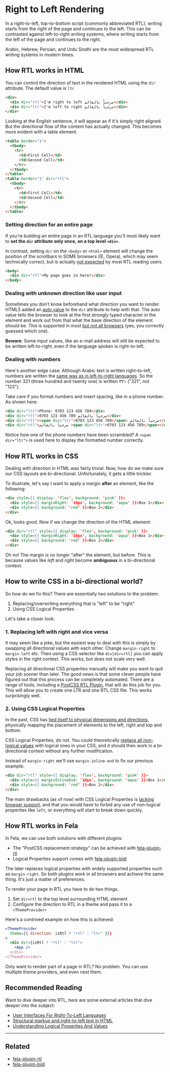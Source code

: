 # Right to Left Rendering

In a right-to-left, top-to-bottom script (commonly abbreviated RTL), writing starts from the right of the page and continues to the left. This can be contrasted against left-to-right writing systems, where writing starts from the left of the page and continues to the right.

Arabic, Hebrew, Persian, and Urdu Sindhi are the most widespread RTL writing systems in modern times.

## How RTL works in HTML

You can control the direction of text in the rendered HTML using the `dir` attribute. The default value is `ltr`

```html nocopy
<div>
  <div dir="rtl">I'm right to left مرحباً بالعالم</div>
  <div dir="ltr">I'm left to right مرحباً بالعالم</div>
</div>
```

Looking at the English sentence, it will appear as if it's simply right aligned. But the directional flow of the content has actually changed. This becomes more evident with a table element.

```html nocopy
<table border="1">
  <tbody>
    <tr>
      <td>First Cell</td>
      <td>Second Cell</td>
    </tr>
  </tbody>
</table>
<table border="1" dir="rtl">
  <tbody>
    <tr>
      <td>First Cell</td>
      <td>Second Cell</td>
    </tr>
  </tbody>
</table>
```

### Setting direction for an entire page

If you're building an entire page in an RTL language you'll most likely want to **set the `dir` attribute only once, on a top level `<div>`**.

In contrast, setting `dir` on the `<body>` or `<html>` element will change the position of the scrollbars in SOME browsers (IE, Opera), which may seem technically correct, but is actually [not expected](https://ux.stackexchange.com/questions/24437/scrollbars-in-right-to-left-layout) by most RTL reading users.

```html nocopy
<body>
  <div dir="rtl">My page goes in here!</div>
</body>
```

### Dealing with unknown direction like user input

Sometimes you don't know beforehand what direction you want to render. HTML5 added an [auto value](https://www.w3.org/International/questions/qa-html-dir#unknowndirection) to the `dir` attribute to help with that. The auto value tells the browser to look at the first strongly typed character in the element and work out from that what the base direction of the element should be. This is supported in most [but not all browsers](https://www.w3.org/International/tests/repo/results/the-dir-attribute-auto) (yes, you correctly guessed which one).

**Beware**: Some input values, like an e-mail address will still be expected to be written left-to-right, even if the language spoken is right-to-left.

### Dealing with numbers

Here's another edge case: Although Arabic text is written right-to-left, numbers are written the [same way as in left-to-right languages](http://www.i18nguy.com/MiddleEastUI.html#arabicdigits). So the number 321 (three hundred and twenty one) is written ٣٢١ ("321", not "123").

Take care if you format numbers and insert spacing, like in a phone number. As shown here:

```html nocopy
<div dir="ltr">Phone: 0703 123 456 789</div>
<div dir="rtl">0703 123 456 789 مرحباً بالعالم</div>
<div dir="rtl"><span dir="ltr">0703 123 456 789</span> مرحباً بالعالم</div>
<div dir="rtl">مرحباً بالعالم <span dir="ltr">0703 123 456 789</span></div>
```

Notice how one of the phone numbers have been scrambled? A `<span dir="ltr">` is used here to display the formatted number correctly.

## How RTL works in CSS

Dealing with direction in HTML was fairly trivial. Now, how do we make sure our CSS layouts are bi-directional. Unfortunately, it gets a little trickier.

To illustrate, let's say I want to apply a margin **after** an element, like the following:

```html nocopy
<div style={{ display: 'flex', background: 'pink' }}>
  <div style={{ marginRight: '10px', background: 'aqua' }}>Box 1</div>
  <div style={{ background: 'red' }}>Box 2</div>
</div>
```

Ok, looks good. Now if we change the direction of the HTML element:

```html nocopy
<div dir="rtl" style={{ display: 'flex', background: 'pink' }}>
  <div style={{ marginRight: '10px', background: 'aqua' }}>Box 1</div>
  <div style={{ background: 'red' }}>Box 2</div>
</div>
```

Oh no! The margin is no longer "after" the element, but before. This is because values like _left_ and _right_ become **ambiguous** in a bi-directional context.

## How to write CSS in a bi-directional world?

So how do we fix this? There are essentially two solutions to the problem:

1. Replacing/overwriting everything that is "left" to be "right"
2. Using CSS Logical Properties

Let's take a closer look:

### 1. Replacing left with right and vice versa

It may seem like a joke, but the easiest way to deal with this is simply by swapping all directional values with each other. Change `margin-right` to `margin-left` etc.
Then using a CSS selector like `div[dir=rtl]` you can apply styles in the right context. This works, but does not scale very well.

Replacing all directional CSS properties manually will make you want to quit your job sooner than later. The good news is that some clever people have figured out that this process can be completely automated. There are a range of tools, including a [PostCSS RTL Plugin](https://www.npmjs.com/package/postcss-rtl), that will do this job for you. This will allow you to create one LTR and one RTL CSS file. This works surprisingly well.

### 2. Using CSS Logical Properties

In the past, CSS has [tied itself to physical dimensions and directions](https://www.smashingmagazine.com/2018/03/understanding-logical-properties-values/), physically mapping the placement of elements to the left, right and top and bottom.

CSS Logical Properties, do not. You could theoretically [replace all non-logical values](https://css-tricks.com/css-logical-properties/) with logical ones in your CSS, and it should then work in a bi-directional context without any further modification.

Instead of `margin-right` we'll use `margin-inline-end` to fix our previous example:

```html nocopy
<div dir="rtl" style={{ display: 'flex', background: 'pink' }}>
  <div style={{ marginInlineEnd: '10px', background: 'aqua' }}>Box 1</div>
  <div style={{ background: 'red' }}>Box 2</div>
</div>
```

The main drawbacks (as of now) with CSS Logical Properties is [lacking browser support](https://caniuse.com/#search=CSS%20Logical%20Properties), and that you would have to forbid any use of non-logical properties like `left`, or everything will start to break down quickly.

## How RTL works in Fela

In Fela, we can use both solutions with different plugins:

- The "PostCSS replacement strategy" can be achieved with [fela-plugin-rtl](https://github.com/robinweser/fela/tree/master/packages/fela-plugin-rtl)
- Logical Properties support comes with [fela-plugin-bidi](https://github.com/robinweser/fela/tree/master/packages/fela-plugin-bidi)

The later replaces logical properties with widely supported properties such as `margin-right`. So both plugins work in all browsers and achieve the same thing. It's just a matter of preferences.

To render your page in RTL you have to do two things.

1. Set `dir=rtl` to the top level surrounding HTML element
2. Configure the direction to RTL in a theme and pass it to a `<ThemeProvider>`

Here's a contrived example on how this is achieved:

```jsx
<ThemeProvider
  theme={{ direction: isRtl ? "rtl" : "ltr" }}}
>
  <div dir={isRtl ? "rtl" : "ltr">
    <App />
  </div>
</ThemeProvider>
```

Only want to render part of a page in RTL? No problem. You can use multiple theme providers, and even nest them.

## Recommended Reading

Want to dive deeper into RTL, here are some external articles that dive deeper into the subject:

- [User Interfaces For Right-To-Left Languages](http://www.i18nguy.com/MiddleEastUI.html)
- [Structural markup and right-to-left text in HTML](https://www.w3.org/International/questions/qa-html-dir)
- [Understanding Logical Properties And Values](https://www.smashingmagazine.com/2018/03/understanding-logical-properties-values/)

---

## Related

- [fela-plugin-rtl](https://github.com/robinweser/fela/tree/master/packages/fela-plugin-rtl)
- [fela-plugin-bidi](https://github.com/robinweser/fela/tree/master/packages/fela-plugin-bidi)
